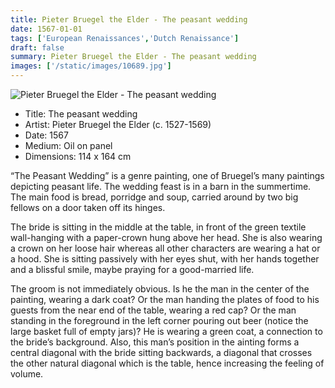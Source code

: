 ```yaml
---
title: Pieter Bruegel the Elder - The peasant wedding
date: 1567-01-01
tags: ['European Renaissances','Dutch Renaissance']
draft: false
summary: Pieter Bruegel the Elder - The peasant wedding
images: ['/static/images/10689.jpg']
---
```


![Pieter Bruegel the Elder - The peasant wedding](/static/images/10689.jpg)

* Title: The peasant wedding
* Artist: Pieter Bruegel the Elder (c. 1527-1569)
* Date: 1567
* Medium: Oil on panel
* Dimensions: 114 x 164 cm

“The Peasant Wedding” is a genre painting, one of Bruegel’s many paintings depicting peasant life. The wedding feast is in a barn in the summertime. The main food is bread, porridge and soup, carried around by two big fellows on a door taken off its hinges. 

The bride is sitting in the middle at the table, in front of the green textile wall-hanging with a paper-crown hung above her head. She is also wearing a crown on her loose hair whereas all other characters are wearing a hat or a hood. She is sitting passively with her eyes shut, with her hands together and a blissful smile, maybe praying for a good-married life.

The groom is not immediately obvious. Is he the man in the center of the painting, wearing a dark coat? Or the man handing the plates of food to his guests from the near end of the table, wearing a red cap? Or the man standing in the foreground in the left corner pouring out beer (notice the large basket full of empty jars)? He is wearing a green coat, a connection to the bride’s background. Also, this man’s position in the ainting forms a central diagonal with the bride sitting backwards, a diagonal that crosses the other natural diagonal which is the table, hence increasing the feeling of volume.
